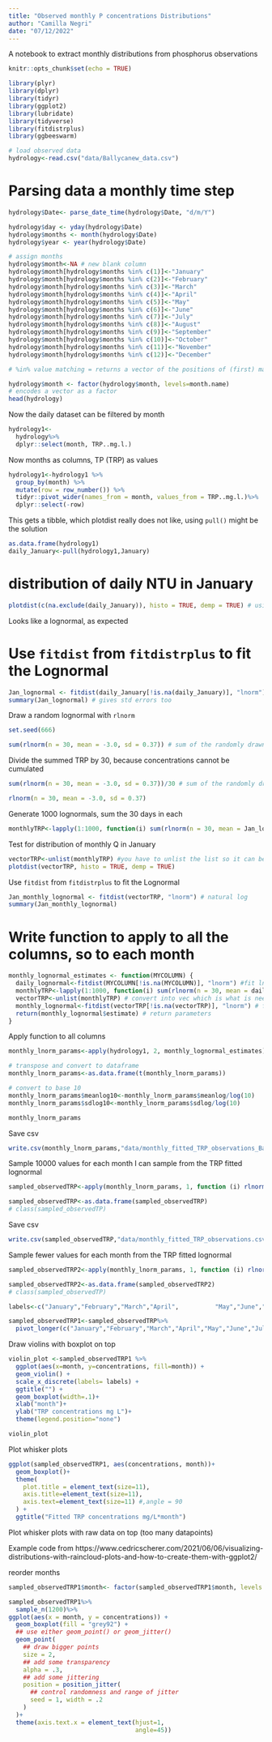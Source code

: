 ```yaml
---
title: "Observed monthly P concentrations Distributions"
author: "Camilla Negri"
date: "07/12/2022"
---
```


A notebook to extract monthly distributions from phosphorus observations

```r
knitr::opts_chunk$set(echo = TRUE)

library(plyr)
library(dplyr)
library(tidyr)
library(ggplot2)
library(lubridate)
library(tidyverse)
library(fitdistrplus)
library(ggbeeswarm)

# load observed data 
hydrology<-read.csv("data/Ballycanew_data.csv")
```

# Parsing data a monthly time step
```r
hydrology$Date<- parse_date_time(hydrology$Date, "d/m/Y")

hydrology$day <- yday(hydrology$Date)
hydrology$months <- month(hydrology$Date)
hydrology$year <- year(hydrology$Date)

# assign months
hydrology$month<-NA # new blank column
hydrology$month[hydrology$months %in% c(1)]<-"January"
hydrology$month[hydrology$months %in% c(2)]<-"February"
hydrology$month[hydrology$months %in% c(3)]<-"March"
hydrology$month[hydrology$months %in% c(4)]<-"April"
hydrology$month[hydrology$months %in% c(5)]<-"May"
hydrology$month[hydrology$months %in% c(6)]<-"June"
hydrology$month[hydrology$months %in% c(7)]<-"July"
hydrology$month[hydrology$months %in% c(8)]<-"August"
hydrology$month[hydrology$months %in% c(9)]<-"September"
hydrology$month[hydrology$months %in% c(10)]<-"October"
hydrology$month[hydrology$months %in% c(11)]<-"November"
hydrology$month[hydrology$months %in% c(12)]<-"December"

# %in% value matching = returns a vector of the positions of (first) matches of its first argument in its second

hydrology$month <- factor(hydrology$month, levels=month.name) 
# encodes a vector as a factor
head(hydrology)
```

Now the daily dataset can be filtered by month
```r
hydrology1<-
  hydrology%>%
  dplyr::select(month, TRP..mg.l.)
```

Now months as columns, TP (TRP) as values 
```r
hydrology1<-hydrology1 %>%
  group_by(month) %>%
  mutate(row = row_number()) %>%
  tidyr::pivot_wider(names_from = month, values_from = TRP..mg.l.)%>%
  dplyr::select(-row)
```

This gets a tibble, which plotdist really does not like, using `pull()` might be the solution
```r
as.data.frame(hydrology1)
daily_January<-pull(hydrology1,January)
```

# distribution of daily NTU in January
```r
plotdist(c(na.exclude(daily_January)), histo = TRUE, demp = TRUE) # using c(na.exclude()) to get rid of "Error in density.default(data) : 'x' contains missing values" and get CDF
```

Looks like a lognormal, as expected

# Use `fitdist` from `fitdistrplus` to fit the Lognormal
 
```r
Jan_lognormal <- fitdist(daily_January[!is.na(daily_January)], "lnorm") # both !is.na and na.exclude still produce the warning 
summary(Jan_lognormal) # gives std errors too
```

Draw a random lognormal with `rlnorm`
```r
set.seed(666)
```

```r
sum(rlnorm(n = 30, mean = -3.0, sd = 0.37)) # sum of the randomly drawn lognormal, this means I have a total monthly TRP 
```

Divide the summed TRP by 30, because concentrations cannot be cumulated
```r
sum(rlnorm(n = 30, mean = -3.0, sd = 0.37))/30 # sum of the randomly drawn lognormal, this means I have a total monthly TRP

rlnorm(n = 30, mean = -3.0, sd = 0.37)
```

Generate 1000 lognormals, sum the 30 days in each
```r
monthlyTRP<-lapply(1:1000, function(i) sum(rlnorm(n = 30, mean = Jan_lognormal$estimate[1], sd = Jan_lognormal$estimate[2]))/30)
```

Test for distribution of monthly Q in January
```r
vectorTRP<-unlist(monthlyTRP) #you have to unlist the list so it can be plotted
plotdist(vectorTRP, histo = TRUE, demp = TRUE)
```

Use `fitdist` from `fitdistrplus` to fit the Lognormal
```r
Jan_monthly_lognormal <- fitdist(vectorTRP, "lnorm") # natural log
summary(Jan_monthly_lognormal)
```

# Write function to apply to all the columns, so to each month
```r
monthly_lognormal_estimates <- function(MYCOLUMN) {
  daily_lognormal<-fitdist(MYCOLUMN[!is.na(MYCOLUMN)], "lnorm") #fit lnorm to daily data
  monthlyTRP<-lapply(1:1000, function(i) sum(rlnorm(n = 30, mean = daily_lognormal$estimate[1], sd = daily_lognormal$estimate[2]),na.rm = T)/30) # generate 1000 lnorm with the fitted params above, then sum the 30 datapoints in each lnorm so to cumulate days into months, then divide again to get avg concentration in that month
  vectorTRP<-unlist(monthlyTRP) # convert into vec which is what is needed in fitdist
  monthly_lognormal<-fitdist(vectorTRP[!is.na(vectorTRP)], "lnorm") # fit monthly lnorm
  return(monthly_lognormal$estimate) # return parameters
} 
```

Apply function to all columns
```r
monthly_lnorm_params<-apply(hydrology1, 2, monthly_lognormal_estimates)
```

```r
# transpose and convert to dataframe
monthly_lnorm_params<-as.data.frame(t(monthly_lnorm_params))

# convert to base 10
monthly_lnorm_params$meanlog10<-monthly_lnorm_params$meanlog/log(10)
monthly_lnorm_params$sdlog10<-monthly_lnorm_params$sdlog/log(10)

monthly_lnorm_params
```

Save csv
```r
write.csv(monthly_lnorm_params,"data/monthly_fitted_TRP_observations_Ballycanew_params.csv" )
```

Sample 10000 values for each month
I can sample from the TRP fitted lognormal 
```r
sampled_observedTRP<-apply(monthly_lnorm_params, 1, function (i) rlnorm(10000, meanlog = monthly_lnorm_params$meanlog, sdlog = monthly_lnorm_params$sdlog))

sampled_observedTRP<-as.data.frame(sampled_observedTRP)
# class(sampled_observedTP)
```

Save csv
```r
write.csv(sampled_observedTRP,"data/monthly_fitted_TRP_observations.csv" )
```


Sample fewer values for each month from the TRP fitted lognormal 
```r
sampled_observedTRP2<-apply(monthly_lnorm_params, 1, function (i) rlnorm(382, meanlog = monthly_lnorm_params$meanlog, sdlog = monthly_lnorm_params$sdlog))

sampled_observedTRP2<-as.data.frame(sampled_observedTRP2)
# class(sampled_observedTP)
```

```r
labels<-c("January","February","March","April",          "May","June","July","August","September","October","November","December")

sampled_observedTRP1<-sampled_observedTRP%>%
  pivot_longer(c("January","February","March","April","May","June","July","August","September","October","November","December"),values_to="concentrations",names_to="month")
```

Draw violins with boxplot on top
```r
violin_plot <-sampled_observedTRP1 %>%
  ggplot(aes(x=month, y=concentrations, fill=month)) +
  geom_violin() +
  scale_x_discrete(labels= labels) +
  ggtitle("") + 
  geom_boxplot(width=.1)+
  xlab("month")+
  ylab("TRP concentrations mg L")+
  theme(legend.position="none")

violin_plot 
```

Plot whisker plots
```r
ggplot(sampled_observedTRP1, aes(concentrations, month))+
  geom_boxplot()+
  theme(
    plot.title = element_text(size=11),
    axis.title=element_text(size=11),
    axis.text=element_text(size=11) #,angle = 90 
  ) +
  ggtitle("Fitted TRP concentrations mg/L*month")
```

Plot whisker plots with raw data on top (too many datapoints)

Example code from https://www.cedricscherer.com/2021/06/06/visualizing-distributions-with-raincloud-plots-and-how-to-create-them-with-ggplot2/

reorder months
```r
sampled_observedTRP1$month<- factor(sampled_observedTRP1$month, levels = c("January","February","March","April","May","June","July","August","September","October","November","December"))
```

```r
sampled_observedTRP1%>%
  sample_n(1200)%>%
ggplot(aes(x = month, y = concentrations)) +
  geom_boxplot(fill = "grey92") +
  ## use either geom_point() or geom_jitter()
  geom_point(
    ## draw bigger points
    size = 2,
    ## add some transparency
    alpha = .3,
    ## add some jittering
    position = position_jitter(
      ## control randomness and range of jitter
      seed = 1, width = .2
    )
  )+ 
  theme(axis.text.x = element_text(hjust=1,
                                   angle=45))
```

